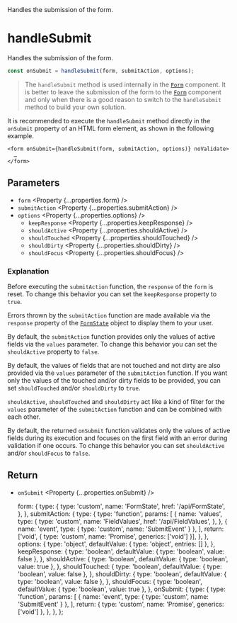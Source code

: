 
<Title>handleSubmit</Title>
<Description>Handles the submission of the form.</Description>

# handleSubmit

Handles the submission of the form.

```ts
const onSubmit = handleSubmit(form, submitAction, options);
```

> The `handleSubmit` method is used internally in the <A href="/api/Form">`Form`</A> component. It is better to leave the submission of the form to the <A href="/api/Form">`Form`</A> component and only when there is a good reason to switch to the `handleSubmit` method to build your own solution.

It is recommended to execute the `handleSubmit` method directly in the `onSubmit` property of an HTML form element, as shown in the following example.

```tsx
<form onSubmit={handleSubmit(form, submitAction, options)} noValidate>
  …
</form>
```

## Parameters

- `form` <Property {...properties.form} />
- `submitAction` <Property {...properties.submitAction} />
- `options` <Property {...properties.options} />
  - `keepResponse` <Property {...properties.keepResponse} />
  - `shouldActive` <Property {...properties.shouldActive} />
  - `shouldTouched` <Property {...properties.shouldTouched} />
  - `shouldDirty` <Property {...properties.shouldDirty} />
  - `shouldFocus` <Property {...properties.shouldFocus} />

### Explanation

Before executing the `submitAction` function, the `response` of the `form` is reset. To change this behavior you can set the `keepResponse` property to `true`.

Errors thrown by the `submitAction` function are made available via the `response` property of the <A href="/api/FormState">`FormState`</A> object to display them to your user.

By default, the `submitAction` function provides only the values of active fields via the `values` parameter. To change this behavior you can set the `shouldActive` property to `false`.

By default, the values of fields that are not touched and not dirty are also provided via the `values` parameter of the `submitAction` function. If you want only the values of the touched and/or dirty fields to be provided, you can set `shouldTouched` and/or `shouldDirty` to `true`.

`shouldActive`, `shouldTouched` and `shouldDirty` act like a kind of filter for the `values` parameter of the `submitAction` function and can be combined with each other.

By default, the returned `onSubmit` function validates only the values of active fields during its execution and focuses on the first field with an error during validation if one occurs. To change this behavior you can set `shouldActive` and/or `shouldFocus` to `false`.

## Return

- `onSubmit` <Property {...properties.onSubmit} />

  form: {
    type: {
      type: 'custom',
      name: 'FormState',
      href: '/api/FormState',
    },
  },
  submitAction: {
    type: {
      type: 'function',
      params: [
        {
          name: 'values',
          type: {
            type: 'custom',
            name: 'FieldValues',
            href: '/api/FieldValues',
          },
        },
        { name: 'event', type: { type: 'custom', name: 'SubmitEvent' } },
      ],
      return: ['void', { type: 'custom', name: 'Promise', generics: ['void'] }],
    },
  },
  options: {
    type: 'object',
    defaultValue: { type: 'object', entries: [] },
  },
  keepResponse: {
    type: 'boolean',
    defaultValue: { type: 'boolean', value: false },
  },
  shouldActive: {
    type: 'boolean',
    defaultValue: { type: 'boolean', value: true },
  },
  shouldTouched: {
    type: 'boolean',
    defaultValue: { type: 'boolean', value: false },
  },
  shouldDirty: {
    type: 'boolean',
    defaultValue: { type: 'boolean', value: false },
  },
  shouldFocus: {
    type: 'boolean',
    defaultValue: { type: 'boolean', value: true },
  },
  onSubmit: {
    type: {
      type: 'function',
      params: [
        { name: 'event', type: { type: 'custom', name: 'SubmitEvent' } },
      ],
      return: { type: 'custom', name: 'Promise', generics: ['void'] },
    },
  },
};
